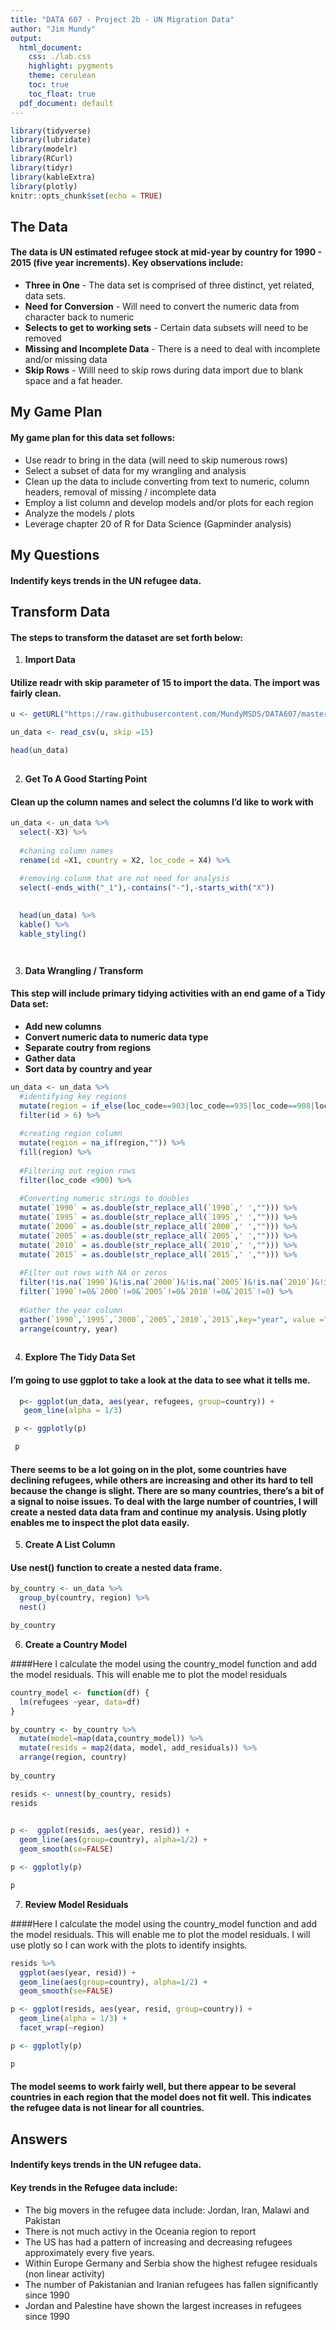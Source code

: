 ---
title: "DATA 607 - Project 2b - UN Migration Data"
author: "Jim Mundy"
output:
  html_document:
    css: ./lab.css
    highlight: pygments
    theme: cerulean
    toc: true
    toc_float: true
  pdf_document: default
---

```{r setup, include=FALSE}
library(tidyverse)
library(lubridate)
library(modelr)
library(RCurl)
library(tidyr)
library(kableExtra)
library(plotly)
knitr::opts_chunk$set(echo = TRUE)


```

## The Data

#### The data is UN estimated refugee stock at mid-year by country for 1990 - 2015 (five year increments). Key observations include:

* __Three in One__ - The data set is comprised of three distinct, yet related, data sets.
* __Need for Conversion__ - Will need to convert the numeric data from character back to numeric
* __Selects to get to working sets__ - Certain data subsets will need to be removed
* __Missing and Incomplete Data__ - There is a need to deal with incomplete and/or missing data
* __Skip Rows__ - Willl need to skip rows during data import due to blank space and a fat header.


## My Game Plan

#### My game plan for this data set follows:

* Use readr to bring in the data (will need to skip numerous rows)
* Select a subset of data for my wrangling and analysis
* Clean up the data to include converting from text to numeric, column headers, removal of missing / incomplete data
* Employ a list column and develop models and/or plots for each region
* Analyze the models / plots 
* Leverage chapter 20 of R for Data Science (Gapminder analysis)

## My Questions

#### Indentify keys trends in the UN refugee data.

## Transform Data

#### The steps to transform the dataset are set forth below:

(1)  __Import Data__

#### Utilize readr with skip parameter of 15 to import the data.  The import was fairly clean.

```{r echo=TRUE, warning=FALSE, message=FALSE}

u <- getURL("https://raw.githubusercontent.com/MundyMSDS/DATA607/master/UN_MigrantStockTotal_2015.csv")

un_data <- read_csv(u, skip =15)

head(un_data)
  
```



2.  __Get To A Good Starting Point__

#### Clean up the column names and select the columns I'd like to work with 


```{r echo=TRUE, warning=FALSE, message=FALSE}
un_data <- un_data %>% 
  select(-X3) %>%
  
  #chaning column names
  rename(id =X1, country = X2, loc_code = X4) %>% 
  
  #removing colunm that are not need for analysis
  select(-ends_with("_1"),-contains("-"),-starts_with("X"))
  

  head(un_data) %>%
  kable() %>%
  kable_styling()




```


3.  __Data Wrangling / Transform__

#### This step will include primary tidying activities with an end game of a Tidy Data set:

* __Add new columns__ 
* __Convert numeric data to numeric data type__
* __Separate coutry from regions__
* __Gather data__
* __Sort data by country and year__


```{r echo=TRUE, warning=FALSE, message=FALSE}

un_data <- un_data %>% 
  #identifying key regions
  mutate(region = if_else(loc_code==903|loc_code==935|loc_code==908|loc_code==904|loc_code==909|loc_code==905, country,"")) %>% 
  filter(id > 6) %>%
  
  #creating region column
  mutate(region = na_if(region,"")) %>% 
  fill(region) %>%
  
  #Filtering out region rows
  filter(loc_code <900) %>%
  
  #Converting numeric strings to doubles
  mutate(`1990` = as.double(str_replace_all(`1990`,' ',""))) %>%
  mutate(`1995` = as.double(str_replace_all(`1995`,' ',""))) %>%
  mutate(`2000` = as.double(str_replace_all(`2000`,' ',""))) %>%
  mutate(`2005` = as.double(str_replace_all(`2005`,' ',""))) %>%
  mutate(`2010` = as.double(str_replace_all(`2010`,' ',""))) %>%
  mutate(`2015` = as.double(str_replace_all(`2015`,' ',""))) %>%
  
  #Filter out rows with NA or zeros
  filter(!is.na(`1990`)&!is.na(`2000`)&!is.na(`2005`)&!is.na(`2010`)&!is.na(`2015`)) %>%
  filter(`1990`!=0&`2000`!=0&`2005`!=0&`2010`!=0&`2015`!=0) %>%
  
  #Gather the year column 
  gather(`1990`,`1995`,`2000`,`2005`,`2010`,`2015`,key="year", value ="refugees") %>% 
  arrange(country, year) 
  

```

4.  __Explore The Tidy Data Set__

#### I'm going to use ggplot to take a look at the data to see what it tells me.


```{r echo=TRUE, warning=FALSE, message=FALSE}


  p<- ggplot(un_data, aes(year, refugees, group=country)) +
   geom_line(alpha = 1/3)

 p <- ggplotly(p)

 p  


```

#### There seems to be a lot going on in the plot, some countries have declining refugees, while others are increasing and other its hard to tell because the change is slight. There are so many countries, there's a bit of a signal to noise issues.  To deal with the large number of countries, I will create a nested data data fram and continue my analysis. Using plotly enables me to inspect the plot data easily. 

5.  __Create A List Column__

#### Use nest() function to create a nested data frame. 

```{r echo=TRUE, warning=FALSE, message=FALSE}

by_country <- un_data %>% 
  group_by(country, region) %>% 
  nest()

by_country

```

6.  __Create a Country Model__

####Here I calculate the model using the country_model function and add the model residuals. This will enable me to plot the model residuals

```{r echo=TRUE, warning=FALSE, message=FALSE}

country_model <- function(df) {
  lm(refugees ~year, data=df)
}

by_country <- by_country %>% 
  mutate(model=map(data,country_model)) %>%
  mutate(resids = map2(data, model, add_residuals)) %>% 
  arrange(region, country)
  
by_country

resids <- unnest(by_country, resids)
resids

 
p <-  ggplot(resids, aes(year, resid)) +
  geom_line(aes(group=country), alpha=1/2) +
  geom_smooth(se=FALSE)

p <- ggplotly(p)

p

```

7.  __Review Model Residuals__

####Here I calculate the model using the country_model function and add the model residuals. This will enable me to plot the model residuals. I will use plotly so I can work with the plots to identify insights. 

```{r echo=TRUE, warning=FALSE, message=FALSE}


resids %>% 
  ggplot(aes(year, resid)) +
  geom_line(aes(group=country), alpha=1/2) +
  geom_smooth(se=FALSE)

p <- ggplot(resids, aes(year, resid, group=country)) +
  geom_line(alpha = 1/3) +
  facet_wrap(~region)

p <- ggplotly(p)

p

```

#### The model seems to work fairly well, but there appear to be several countries in each region that the model does not fit well.  This indicates the refugee data is not linear for all countries. 

## Answers

#### Indentify keys trends in the UN refugee data.

#### Key trends in the Refugee data include:

*  The big movers in the refugee data include: Jordan, Iran, Malawi and Pakistan
*  There is not much activy in the Oceania region to report
*  The US has had a pattern of increasing and decreasing refugees approximately every five years. 
*  Within Europe Germany and Serbia show the highest refugee residuals (non linear activity) 
*  The number of Pakistanian and Iranian refugees has fallen significantly since 1990
*  Jordan and Palestine have shown the largest increases in refugees since 1990

